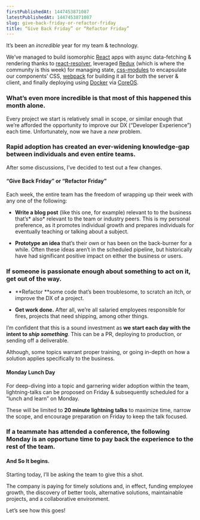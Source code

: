 ```yaml
---
firstPublishedAt: 1447453871087
latestPublishedAt: 1447453871087
slug: give-back-friday-or-refactor-friday
title: “Give Back Friday” or “Refactor Friday”
---
```


It’s been an _incredible_ year for my team & technology.

We’ve managed to build isomorphic [React](https://facebook.github.io/react/) apps with async data-fetching & rendering thanks to [react-resolver](https://github.com/ericclemmons/react-resolver), leveraged [Redux](http://redux.js.org/) (which is where the community is this week) for managing state, [css-modules](https://github.com/css-modules/css-modules) to encapsulate our components’ CSS, [webpack](http://webpack.github.io/) for building it all for both the server & client, and finally deploying using [Docker](https://www.docker.com/) via [CoreOS](https://coreos.com/).

### What’s even more incredible is that most of this happened this month alone.

Every project we start is relatively small in scope, or similar enough that we’re afforded the opportunity to improve our DX (“Developer Experience”) each time. Unfortunately, now we have a _new_ problem.

### Rapid adoption has created an ever-widening knowledge-gap between individuals and even entire teams.

After some discussions, I’ve decided to test out a few changes.

#### “Give Back Friday” or “Refactor Friday”

Each week, the entire team has the freedom of wrapping up their week with any one of the following:

- **Write a blog post** (like this one, for example) relevant to to the business that’s* also* relevant to the team or industry peers. This is my personal preference, as it promotes individual growth and prepares individuals for eventually teaching or talking about a subject.

- **Prototype an idea** that’s their own or has been on the back-burner for a while. Often these ideas aren’t in the scheduled pipeline, but historically have had significant positive impact on either the business or users.

### If someone is passionate enough about something to act on it, get out of the way.

- **Refactor **some code that’s been troublesome, to scratch an itch, or improve the DX of a project.

- **Get work done.** After all, we’re all salaried employees responsible for fires, projects that need shipping, among other things.

I’m confident that this is a sound investment as **we start each day with the intent to _ship something_**. This can be a PR, deploying to production, or sending off a deliverable.

Although, some topics warrant proper training, or going in-depth on how a solution applies specifically to the business.

#### Monday Lunch Day

For deep-diving into a topic and garnering wider adoption within the team, lightning-talks can be proposed on Friday & subsequently scheduled for a “lunch and learn” on Monday.

These will be limited to **20 minute lightning talks** to maximize time, narrow the scope, and encourage preparation on Friday to keep the talk focused.

### If a teammate has attended a conference, the following Monday is an opportune time to pay back the experience to the rest of the team.

#### And So It begins.

Starting today, I’ll be asking the team to give this a shot.

The company is paying for timely solutions and, in effect, funding employee growth, the discovery of better tools, alternative solutions, maintainable projects, and a collaborative environment.

Let’s see how this goes!
